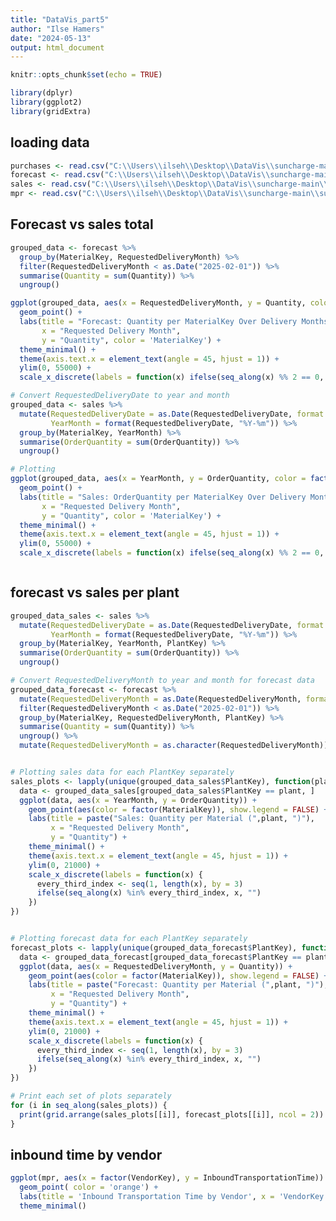 ---
title: "DataVis_part5"
author: "Ilse Hamers"
date: "2024-05-13"
output: html_document
---

```{r setup, include=FALSE}
knitr::opts_chunk$set(echo = TRUE)
```

```{r}
library(dplyr)
library(ggplot2)
library(gridExtra)
```

## loading data
```{r}
purchases <- read.csv("C:\\Users\\ilseh\\Desktop\\DataVis\\suncharge-main\\suncharge-main\\data\\Purchases.csv")
forecast <- read.csv("C:\\Users\\ilseh\\Desktop\\DataVis\\suncharge-main\\suncharge-main\\data\\Forecast.csv")
sales <- read.csv("C:\\Users\\ilseh\\Desktop\\DataVis\\suncharge-main\\suncharge-main\\data\\Sales.csv")
mpr <- read.csv("C:\\Users\\ilseh\\Desktop\\DataVis\\suncharge-main\\suncharge-main\\data\\MaterialPlantRelation.csv")
```

## Forecast vs sales total

```{r}
grouped_data <- forecast %>%
  group_by(MaterialKey, RequestedDeliveryMonth) %>%
  filter(RequestedDeliveryMonth < as.Date("2025-02-01")) %>%
  summarise(Quantity = sum(Quantity)) %>%
  ungroup()

ggplot(grouped_data, aes(x = RequestedDeliveryMonth, y = Quantity, color = factor(MaterialKey))) +
  geom_point() +
  labs(title = "Forecast: Quantity per MaterialKey Over Delivery Months",
       x = "Requested Delivery Month",
       y = "Quantity", color = 'MaterialKey') +
  theme_minimal() +
  theme(axis.text.x = element_text(angle = 45, hjust = 1)) +
  ylim(0, 55000) +
  scale_x_discrete(labels = function(x) ifelse(seq_along(x) %% 2 == 0, "", x))

# Convert RequestedDeliveryDate to year and month
grouped_data <- sales %>%
  mutate(RequestedDeliveryDate = as.Date(RequestedDeliveryDate, format = "%Y-%m-%d"), # Ensure date format
         YearMonth = format(RequestedDeliveryDate, "%Y-%m")) %>%
  group_by(MaterialKey, YearMonth) %>%
  summarise(OrderQuantity = sum(OrderQuantity)) %>%
  ungroup()

# Plotting
ggplot(grouped_data, aes(x = YearMonth, y = OrderQuantity, color = factor(MaterialKey))) +
  geom_point() +
  labs(title = "Sales: OrderQuantity per MaterialKey Over Delivery Months",
       x = "Requested Delivery Month",
       y = "Quantity", color = 'MaterialKey') +
  theme_minimal() +
  theme(axis.text.x = element_text(angle = 45, hjust = 1)) +
  ylim(0, 55000) +
  scale_x_discrete(labels = function(x) ifelse(seq_along(x) %% 2 == 0, "", x))



```
## forecast vs sales per plant
```{r}
grouped_data_sales <- sales %>%
  mutate(RequestedDeliveryDate = as.Date(RequestedDeliveryDate, format = "%Y-%m-%d"), # Ensure date format
         YearMonth = format(RequestedDeliveryDate, "%Y-%m")) %>%
  group_by(MaterialKey, YearMonth, PlantKey) %>%
  summarise(OrderQuantity = sum(OrderQuantity)) %>%
  ungroup()

# Convert RequestedDeliveryMonth to year and month for forecast data
grouped_data_forecast <- forecast %>%
  mutate(RequestedDeliveryMonth = as.Date(RequestedDeliveryMonth, format = "%Y-%m-%d")) %>% # Ensure date format
  filter(RequestedDeliveryMonth < as.Date("2025-02-01")) %>%
  group_by(MaterialKey, RequestedDeliveryMonth, PlantKey) %>%
  summarise(Quantity = sum(Quantity)) %>%
  ungroup() %>%
  mutate(RequestedDeliveryMonth = as.character(RequestedDeliveryMonth)) # Ensure RequestedDeliveryMonth is character


# Plotting sales data for each PlantKey separately
sales_plots <- lapply(unique(grouped_data_sales$PlantKey), function(plant) {
  data <- grouped_data_sales[grouped_data_sales$PlantKey == plant, ]
  ggplot(data, aes(x = YearMonth, y = OrderQuantity)) +
    geom_point(aes(color = factor(MaterialKey)), show.legend = FALSE) +  # Remove legend
    labs(title = paste("Sales: Quantity per Material (",plant, ")"),
         x = "Requested Delivery Month",
         y = "Quantity") +
    theme_minimal() +
    theme(axis.text.x = element_text(angle = 45, hjust = 1)) +
    ylim(0, 21000) +
    scale_x_discrete(labels = function(x) {
      every_third_index <- seq(1, length(x), by = 3)
      ifelse(seq_along(x) %in% every_third_index, x, "")
    })
})


# Plotting forecast data for each PlantKey separately
forecast_plots <- lapply(unique(grouped_data_forecast$PlantKey), function(plant) {
  data <- grouped_data_forecast[grouped_data_forecast$PlantKey == plant, ]
  ggplot(data, aes(x = RequestedDeliveryMonth, y = Quantity)) +
    geom_point(aes(color = factor(MaterialKey)), show.legend = FALSE) +  # Remove legend
    labs(title = paste("Forecast: Quantity per Material (",plant, ")"),
         x = "Requested Delivery Month",
         y = "Quantity") +
    theme_minimal() +
    theme(axis.text.x = element_text(angle = 45, hjust = 1)) +
    ylim(0, 21000) +
    scale_x_discrete(labels = function(x) {
      every_third_index <- seq(1, length(x), by = 3)
      ifelse(seq_along(x) %in% every_third_index, x, "")
    })
})

# Print each set of plots separately
for (i in seq_along(sales_plots)) {
  print(grid.arrange(sales_plots[[i]], forecast_plots[[i]], ncol = 2))
}

```
## inbound time by vendor
```{r}
ggplot(mpr, aes(x = factor(VendorKey), y = InboundTransportationTime)) +
  geom_point( color = 'orange') +
  labs(title = 'Inbound Transportation Time by Vendor', x = 'VendorKey') +
  theme_minimal()
```

